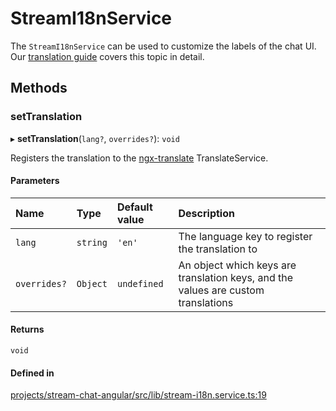 # StreamI18nService

The `StreamI18nService` can be used to customize the labels of the chat UI. Our [translation guide](../concepts/translation.mdx) covers this topic in detail.

## Methods

### setTranslation

▸ **setTranslation**(`lang?`, `overrides?`): `void`

Registers the translation to the [ngx-translate](https://github.com/ngx-translate/core) TranslateService.

#### Parameters

| Name         | Type     | Default value | Description                                                                       |
| :----------- | :------- | :------------ | :-------------------------------------------------------------------------------- |
| `lang`       | `string` | `'en'`        | The language key to register the translation to                                   |
| `overrides?` | `Object` | `undefined`   | An object which keys are translation keys, and the values are custom translations |

#### Returns

`void`

#### Defined in

[projects/stream-chat-angular/src/lib/stream-i18n.service.ts:19](https://github.com/GetStream/stream-chat-angular/blob/091a6702bb77aeb26a3f1d206952d9d4ea60a07a/projects/stream-chat-angular/src/lib/stream-i18n.service.ts#L19)
